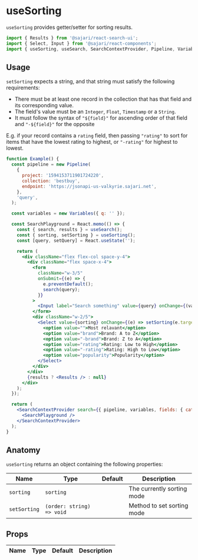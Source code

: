 
<SEO title="useSorting" description="useSorting provides getter/setter for sorting results." />

# useSorting

`useSorting` provides getter/setter for sorting results.

```js
import { Results } from '@sajari/react-search-ui';
import { Select, Input } from '@sajari/react-components';
import { useSorting, useSearch, SearchContextProvider, Pipeline, Variables } from '@sajari/react-hooks';
```

## Usage

`setSorting` expects a string, and that string must satisfy the following requirements:

- There must be at least one record in the collection that has that field and its corresponding value.
- The field's value must be an `Integer`, `Float`, `Timestamp` or a `String`.
- It must follow the syntax of `"${field}"` for ascending order of that field and `"-${field}"` for the opposite

E.g. if your record contains a `rating` field, then passing `"rating"` to sort for items that have the lowest rating to highest, or `"-rating"` for highest to lowest.

```jsx
function Example() {
  const pipeline = new Pipeline(
    {
      project: '1594153711901724220',
      collection: 'bestbuy',
      endpoint: 'https://jsonapi-us-valkyrie.sajari.net',
    },
    'query',
  );

  const variables = new Variables({ q: '' });

  const SearchPlayground = React.memo(() => {
    const { search, results } = useSearch();
    const { sorting, setSorting } = useSorting();
    const [query, setQuery] = React.useState('');

    return (
      <div className="flex flex-col space-y-4">
        <div className="flex space-x-4">
          <form
            className="w-3/5"
            onSubmit={(e) => {
              e.preventDefault();
              search(query);
            }}
          >
            <Input label="Search something" value={query} onChange={(value) => setQuery(value)} />
          </form>
          <div className="w-2/5">
            <Select value={sorting} onChange={(e) => setSorting(e.target.value)}>
              <option value="">Most relavant</option>
              <option value="brand">Brand: A to Z</option>
              <option value="-brand">Brand: Z to A</option>
              <option value="rating">Rating: Low to High</option>
              <option value="-rating">Rating: High to Low</option>
              <option value="popularity">Popularity</option>
            </Select>
          </div>
        </div>
        {results ? <Results /> : null}
      </div>
    );
  });

  return (
    <SearchContextProvider search={{ pipeline, variables, fields: { category: 'brand', title: 'name' } }}>
      <SearchPlayground />
    </SearchContextProvider>
  );
}
```

## Anatomy

`useSorting` returns an object containing the following properties:

| Name         | Type                      | Default | Description                |
| ------------ | ------------------------- | ------- | -------------------------- |
| `sorting`    | `sorting`                 |         | The currently sorting mode |
| `setSorting` | `(order: string) => void` |         | Method to set sorting mode |

## Props

| Name | Type | Default | Description |
| ---- | ---- | ------- | ----------- |

